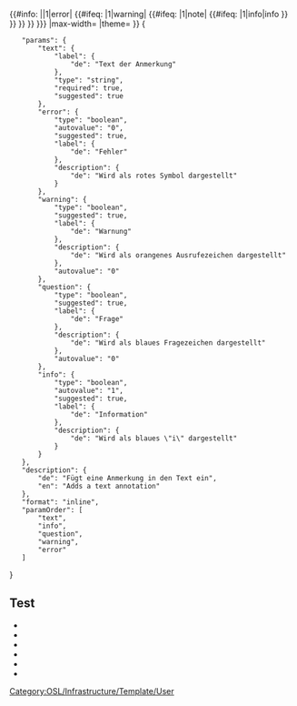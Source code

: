 <onlyinclude>{{#info: {{{text|}}} |{{{type| {{#ifeq: {{{error|}}}|1|error| {{#ifeq: {{{warning|}}}|1|warning| {{#ifeq: {{{question|}}}|1|note| {{#ifeq: {{{info|}}}|1|info|info<!-- default value -->}} }} }} }} }}} |max-width= |theme= }}<nowiki /></onlyinclude>
<noinclude>[[Category:OSL/Infrastructure/Template/User]]
<templatedata>
{
	"params": {
		"text": {
			"label": {
				"de": "Text der Anmerkung"
			},
			"type": "string",
			"required": true,
			"suggested": true
		},
		"error": {
			"type": "boolean",
			"autovalue": "0",
			"suggested": true,
			"label": {
				"de": "Fehler"
			},
			"description": {
				"de": "Wird als rotes Symbol dargestellt"
			}
		},
		"warning": {
			"type": "boolean",
			"suggested": true,
			"label": {
				"de": "Warnung"
			},
			"description": {
				"de": "Wird als orangenes Ausrufezeichen dargestellt"
			},
			"autovalue": "0"
		},
		"question": {
			"type": "boolean",
			"suggested": true,
			"label": {
				"de": "Frage"
			},
			"description": {
				"de": "Wird als blaues Fragezeichen dargestellt"
			},
			"autovalue": "0"
		},
		"info": {
			"type": "boolean",
			"autovalue": "1",
			"suggested": true,
			"label": {
				"de": "Information"
			},
			"description": {
				"de": "Wird als blaues \"i\" dargestellt"
			}
		}
	},
	"description": {
		"de": "Fügt eine Anmerkung in den Text ein",
		"en": "Adds a text annotation"
	},
	"format": "inline",
	"paramOrder": [
		"text",
		"info",
		"question",
		"warning",
		"error"
	]
}
</templatedata>

== Test ==
*{{Template:Decoration/Annotation|text=Default Info}} 
*{{Template:Decoration/Annotation|text=Error|error=1}}
*{{Template:Decoration/Annotation|text=Warning|warning=1}}
*{{Template:Decoration/Annotation|text=Question|question=1}}
*{{Template:Decoration/Annotation|text=Info|info=1}}
*{{Template:Decoration/Annotation|text=Explicit Warning|type=warning}}
</noinclude>